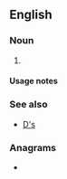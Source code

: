 {{also|ds|Ds|DS|dS|ds.|D's|D.S.|D. S.}}
==English==

===Noun===
{{head|en|noun form}}

# {{plural of|d|lang=en}}

====Usage notes====
{{U:en:plurals of letters}}

===See also===
* [[D's]]

===Anagrams===
* {{anagrams|en|a=ds|S.D.|SD|sd}}